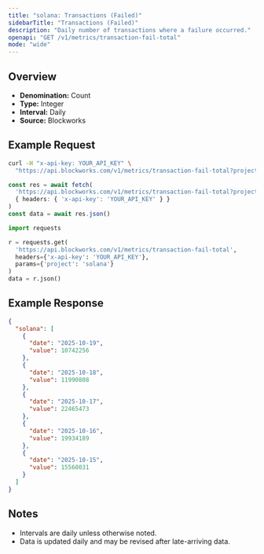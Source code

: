 ```yaml
---
title: "solana: Transactions (Failed)"
sidebarTitle: "Transactions (Failed)"
description: "Daily number of transactions where a failure occurred."
openapi: "GET /v1/metrics/transaction-fail-total"
mode: "wide"
---
```


## Overview

- **Denomination:** Count
- **Type:** Integer
- **Interval:** Daily
- **Source:** Blockworks

## Example Request

<CodeGroup>

```bash cURL
curl -H "x-api-key: YOUR_API_KEY" \
  "https://api.blockworks.com/v1/metrics/transaction-fail-total?project=solana"
```

```typescript TypeScript
const res = await fetch(
  'https://api.blockworks.com/v1/metrics/transaction-fail-total?project=solana',
  { headers: { 'x-api-key': 'YOUR_API_KEY' } }
)
const data = await res.json()
```

```python Python
import requests

r = requests.get(
  'https://api.blockworks.com/v1/metrics/transaction-fail-total',
  headers={'x-api-key': 'YOUR_API_KEY'},
  params={'project': 'solana'}
)
data = r.json()
```

</CodeGroup>

## Example Response

```json
{
  "solana": [
    {
      "date": "2025-10-19",
      "value": 10742256
    },
    {
      "date": "2025-10-18",
      "value": 11990808
    },
    {
      "date": "2025-10-17",
      "value": 22465473
    },
    {
      "date": "2025-10-16",
      "value": 19934189
    },
    {
      "date": "2025-10-15",
      "value": 15560031
    }
  ]
}
```

## Notes
- Intervals are daily unless otherwise noted.
- Data is updated daily and may be revised after late-arriving data.